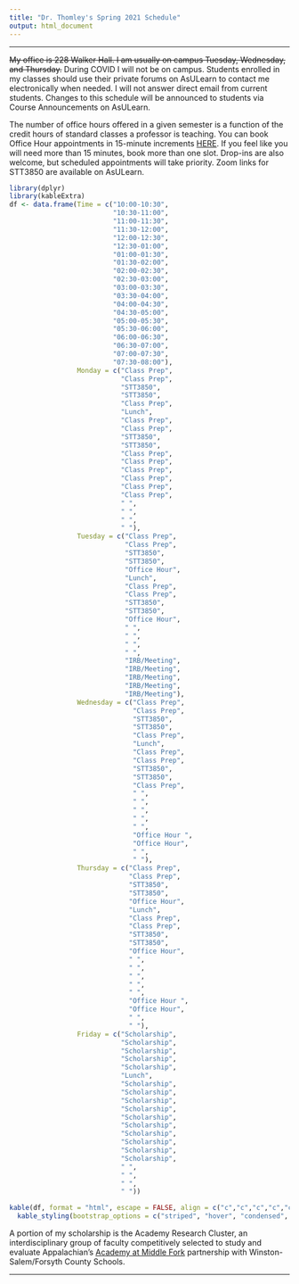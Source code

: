 ```yaml
---
title: "Dr. Thomley's Spring 2021 Schedule"
output: html_document
---
```


<hr>

~~My office is 228 Walker Hall. I am usually on campus Tuesday, Wednesday, and Thursday.~~ During COVID I will not be on campus. Students enrolled in my classes should use their private forums on AsULearn to contact me electronically when needed. I will not answer direct email from current students. Changes to this schedule will be announced to students via Course Announcements on AsULearn.

The number of office hours offered in a given semester is a function of the credit hours of standard classes a professor is teaching. You can book Office Hour appointments in 15-minute increments [HERE](https://calendar.google.com/calendar/selfsched?sstoken=UU0zQUk4blgtNW44fGRlZmF1bHR8Y2EyZDZmYTMxNmZjMWEwMjdiMzE0ZjQ1MmEwNDFjMmE). If you feel like you will need more than 15 minutes, book more than one slot. Drop-ins are also welcome, but scheduled appointments will take priority. Zoom links for STT3850 are available on AsULearn.

```r
library(dplyr)
library(kableExtra)
df <- data.frame(Time = c("10:00-10:30",
                          "10:30-11:00",
                          "11:00-11:30",                          
                          "11:30-12:00",                          
                          "12:00-12:30",                          
                          "12:30-01:00",                          
                          "01:00-01:30",                          
                          "01:30-02:00",                          
                          "02:00-02:30",                          
                          "02:30-03:00",                          
                          "03:00-03:30",                          
                          "03:30-04:00",                          
                          "04:00-04:30",                          
                          "04:30-05:00",                          
                          "05:00-05:30",
                          "05:30-06:00",
                          "06:00-06:30",
                          "06:30-07:00",
                          "07:00-07:30",
                          "07:30-08:00"),
                 Monday = c("Class Prep",
                            "Class Prep",
                            "STT3850",                          
                            "STT3850",                          
                            "Class Prep",                          
                            "Lunch",                          
                            "Class Prep",                          
                            "Class Prep",                          
                            "STT3850",                          
                            "STT3850",                          
                            "Class Prep",                          
                            "Class Prep",                          
                            "Class Prep",                          
                            "Class Prep",                          
                            "Class Prep",
                            "Class Prep",
                            " ",
                            " ",
                            " ",
                            " "), 
                 Tuesday = c("Class Prep",
                             "Class Prep",
                             "STT3850",                          
                             "STT3850",                          
                             "Office Hour",                          
                             "Lunch",                          
                             "Class Prep",                          
                             "Class Prep",                          
                             "STT3850",                          
                             "STT3850",                          
                             "Office Hour",                          
                             " ",                          
                             " ",                          
                             " ",                          
                             " ",
                             "IRB/Meeting",
                             "IRB/Meeting",
                             "IRB/Meeting",
                             "IRB/Meeting",
                             "IRB/Meeting"),  
                 Wednesday = c("Class Prep",
                               "Class Prep",
                               "STT3850",                          
                               "STT3850",                          
                               "Class Prep",                          
                               "Lunch",                          
                               "Class Prep",                          
                               "Class Prep",                          
                               "STT3850",                          
                               "STT3850",                          
                               "Class Prep",                          
                               " ",                          
                               " ",                          
                               " ",                          
                               " ",
                               " ",
                               "Office Hour ",
                               "Office Hour",
                               " ",
                               " "),
                 Thursday = c("Class Prep",
                              "Class Prep",
                              "STT3850",                          
                              "STT3850",                          
                              "Office Hour",                          
                              "Lunch",                          
                              "Class Prep",                          
                              "Class Prep",                          
                              "STT3850",                          
                              "STT3850",                          
                              "Office Hour",                          
                              " ",                          
                              " ",                          
                              " ",                          
                              " ",
                              " ",
                              "Office Hour ",
                              "Office Hour",
                              " ",
                              " "),  
                 Friday = c("Scholarship",
                            "Scholarship",
                            "Scholarship",
                            "Scholarship",
                            "Scholarship",
                            "Lunch",
                            "Scholarship",                         
                            "Scholarship",
                            "Scholarship",
                            "Scholarship",
                            "Scholarship",                          
                            "Scholarship",
                            "Scholarship",
                            "Scholarship",
                            "Scholarship",
                            "Scholarship",
                            " ",
                            " ",
                            " ",
                            " "))

kable(df, format = "html", escape = FALSE, align = c("c","c","c","c","c","c")) %>%
  kable_styling(bootstrap_options = c("striped", "hover", "condensed", "responsive"))
```

A portion of my scholarship is the Academy Research Cluster, an interdisciplinary group of faculty competitively selected to study and evaluate Appalachian's [Academy at Middle Fork](https://middlefork.appstate.edu/) partnership with Winston-Salem/Forsyth County Schools.

<hr>